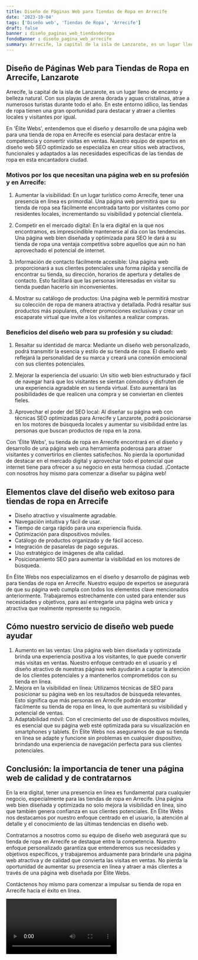 ```yaml
---
title: Diseño de Páginas Web para Tiendas de Ropa en Arrecife
date: '2023-10-04'
tags: ['Diseño web', 'Tiendas de Ropa', 'Arrecife']
draft: false
banner : diseño_paginas_web_tiendasderopa
fondoBanner : diseño_pagina_web_arrecife
summary: Arrecife, la capital de la isla de Lanzarote, es un lugar lleno de encanto y belleza natural. Con sus playas de arena dorada y aguas cristalinas, atrae a numerosos turistas durante todo el año. En este entorno idílico, las tiendas de ropa tienen una gran oportunidad para destacar y atraer a clientes locales y visitantes por igual.
---
```


## Diseño de Páginas Web para Tiendas de Ropa en Arrecife, Lanzarote

Arrecife, la capital de la isla de Lanzarote, es un lugar lleno de encanto y belleza natural. Con sus playas de arena dorada y aguas cristalinas, atrae a numerosos turistas durante todo el año. En este entorno idílico, las tiendas de ropa tienen una gran oportunidad para destacar y atraer a clientes locales y visitantes por igual.

En 'Élite Webs', entendemos que el diseño y desarrollo de una página web para una tienda de ropa en Arrecife es esencial para destacar entre la competencia y convertir visitas en ventas. Nuestro equipo de expertos en diseño web SEO optimizado se especializa en crear sitios web atractivos, funcionales y adaptados a las necesidades específicas de las tiendas de ropa en esta encantadora ciudad.

### Motivos por los que necesitan una página web en su profesión y en Arrecife:

1. Aumentar la visibilidad: En un lugar turístico como Arrecife, tener una presencia en línea es primordial. Una página web permitirá que su tienda de ropa sea fácilmente encontrada tanto por visitantes como por residentes locales, incrementando su visibilidad y potencial clientela.

2. Competir en el mercado digital: En la era digital en la que nos encontramos, es imprescindible mantenerse al día con las tendencias. Una página web bien diseñada y optimizada para SEO le dará a su tienda de ropa una ventaja competitiva sobre aquellos que aún no han aprovechado el potencial de internet.

3. Información de contacto fácilmente accesible: Una página web proporcionará a sus clientes potenciales una forma rápida y sencilla de encontrar su tienda, su dirección, horarios de apertura y detalles de contacto. Esto facilitará que las personas interesadas en visitar su tienda puedan hacerlo sin inconvenientes.

4. Mostrar su catálogo de productos: Una página web le permitirá mostrar su colección de ropa de manera atractiva y detallada. Podrá resaltar sus productos más populares, ofrecer promociones exclusivas y crear un escaparate virtual que invite a los visitantes a realizar compras.

### Beneficios del diseño web para su profesión y su ciudad:

1. Resaltar su identidad de marca: Mediante un diseño web personalizado, podrá transmitir la esencia y estilo de su tienda de ropa. El diseño web reflejará la personalidad de su marca y creará una conexión emocional con sus clientes potenciales.

2. Mejorar la experiencia del usuario: Un sitio web bien estructurado y fácil de navegar hará que los visitantes se sientan cómodos y disfruten de una experiencia agradable en su tienda virtual. Esto aumentará las posibilidades de que realicen una compra y se conviertan en clientes fieles.

3. Aprovechar el poder del SEO local: Al diseñar su página web con técnicas SEO optimizadas para Arrecife y Lanzarote, podrá posicionarse en los motores de búsqueda locales y aumentar su visibilidad entre las personas que buscan productos de ropa en la zona.

Con 'Élite Webs', su tienda de ropa en Arrecife encontrará en el diseño y desarrollo de una página web una herramienta poderosa para atraer visitantes y convertirlos en clientes satisfechos. No pierda la oportunidad de destacar en el mercado digital y aprovechar todo el potencial que internet tiene para ofrecer a su negocio en esta hermosa ciudad. ¡Contacte con nosotros hoy mismo para comenzar a diseñar su página web!

<GifSeo />

<Cta />

## Elementos clave del diseño web exitoso para tiendas de ropa en Arrecife
- Diseño atractivo y visualmente agradable.
- Navegación intuitiva y fácil de usar.
- Tiempo de carga rápido para una experiencia fluida.
- Optimización para dispositivos móviles.
- Catálogo de productos organizado y de fácil acceso.
- Integración de pasarelas de pago seguras.
- Uso estratégico de imágenes de alta calidad.
- Posicionamiento SEO para aumentar la visibilidad en los motores de búsqueda.

En Élite Webs nos especializamos en el diseño y desarrollo de páginas web para tiendas de ropa en Arrecife. Nuestro equipo de expertos se asegurará de que su página web cumpla con todos los elementos clave mencionados anteriormente. Trabajaremos estrechamente con usted para entender sus necesidades y objetivos, para así entregarle una página web única y atractiva que realmente represente su negocio.

## Cómo nuestro servicio de diseño web puede ayudar
1. Aumento en las ventas: Una página web bien diseñada y optimizada brinda una experiencia positiva a los visitantes, lo que puede convertir más visitas en ventas. Nuestro enfoque centrado en el usuario y el diseño atractivo de nuestras páginas web ayudarán a captar la atención de los clientes potenciales y a mantenerlos comprometidos con su tienda en línea.
2. Mejora en la visibilidad en línea: Utilizamos técnicas de SEO para posicionar su página web en los resultados de búsqueda relevantes. Esto significa que más personas en Arrecife podrán encontrar fácilmente su tienda de ropa en línea, lo que aumentará su visibilidad y potencial de ventas.
3. Adaptabilidad móvil: Con el crecimiento del uso de dispositivos móviles, es esencial que su página web esté optimizada para su visualización en smartphones y tablets. En Élite Webs nos aseguramos de que su tienda en línea se adapte y funcione sin problemas en cualquier dispositivo, brindando una experiencia de navegación perfecta para sus clientes potenciales.

## Conclusión: la importancia de tener una página web de calidad y de contratarnos
En la era digital, tener una presencia en línea es fundamental para cualquier negocio, especialmente para las tiendas de ropa en Arrecife. Una página web bien diseñada y optimizada no solo mejora la visibilidad en línea, sino que también genera confianza en sus clientes potenciales. En Élite Webs nos destacamos por nuestro enfoque centrado en el usuario, la atención al detalle y el conocimiento de las últimas tendencias en diseño web.

Contratarnos a nosotros como su equipo de diseño web asegurará que su tienda de ropa en Arrecife se destaque entre la competencia. Nuestro enfoque personalizado garantiza que entenderemos sus necesidades y objetivos específicos, y trabajaremos arduamente para brindarle una página web atractiva y de calidad que convierta las visitas en ventas. No pierda la oportunidad de aumentar su presencia en línea y atraer a más clientes a través de una página web diseñada por Élite Webs.

Contáctenos hoy mismo para comenzar a impulsar su tienda de ropa en Arrecife hacia el éxito en línea.

<Video />

<CtaBot job='Tiendas de Ropa' city='Arrecife'/>

<Gmaps query='Arrecife+españa+maps' />